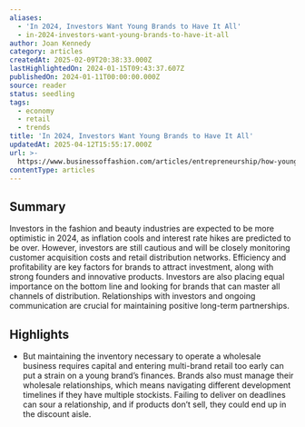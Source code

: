 ```yaml
---
aliases:
  - 'In 2024, Investors Want Young Brands to Have It All'
  - in-2024-investors-want-young-brands-to-have-it-all
author: Joan Kennedy
category: articles
createdAt: 2025-02-09T20:38:33.000Z
lastHighlightedOn: 2024-01-15T09:43:37.607Z
publishedOn: 2024-01-11T00:00:00.000Z
source: reader
status: seedling
tags:
  - economy
  - retail
  - trends
title: 'In 2024, Investors Want Young Brands to Have It All'
updatedAt: 2025-04-12T15:55:17.000Z
url: >-
  https://www.businessoffashion.com/articles/entrepreneurship/how-young-brands-are-preparing-to-dazzle-investors-in-2024/?utm_source=Sailthru&utm_medium=email&utm_campaign=Newsletter%20Weekly%20Roundup:%20Retail%20Dive:%20DTC%2001-13-2024&utm_term=Retail%20Dive:%20DTC%20Weekender
contentType: articles
---
```

## Summary

Investors in the fashion and beauty industries are expected to be more optimistic in 2024, as inflation cools and interest rate hikes are predicted to be over. However, investors are still cautious and will be closely monitoring customer acquisition costs and retail distribution networks. Efficiency and profitability are key factors for brands to attract investment, along with strong founders and innovative products. Investors are also placing equal importance on the bottom line and looking for brands that can master all channels of distribution. Relationships with investors and ongoing communication are crucial for maintaining positive long-term partnerships.

## Highlights

- But maintaining the inventory necessary to operate a wholesale business requires capital and entering multi-brand retail too early can put a strain on a young brand’s finances. Brands also must manage their wholesale relationships, which means navigating different development timelines if they have multiple stockists. Failing to deliver on deadlines can sour a relationship, and if products don’t sell, they could end up in the discount aisle.
